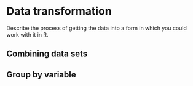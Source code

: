 # Data transformation

Describe the process of getting the data into a form in which you could work with it in R.

## Combining data sets

## Group by variable